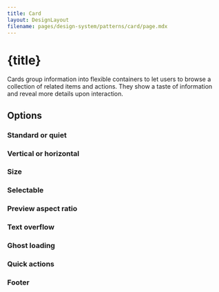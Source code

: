 ```yaml
---
title: Card
layout: DesignLayout
filename: pages/design-system/patterns/card/page.mdx
---
```



# {title}

Cards group information into flexible containers to let users to browse a collection of related items and actions. They show a taste of information and reveal more details upon interaction.

<MainView />


<div style={{ display: "flex", justifyContent: "flex-start", gap: 30, padding: "30px 0"}}>
    <UIComponentLink link="/pages/ui-component/card/" />
</div>

## Options 


### Standard or quiet

<OptionsView />

### Vertical or horizontal 

<OrientationView />


### Size 

<SizeView />


### Selectable 

<SelectableView />

### Preview aspect ratio

<PreviewRatioView />

### Text overflow

<TextOverflowView />

### Ghost loading 

<GhostLoadingView />

### Quick actions

<QuickActionsView />

### Footer 

<FooterView />